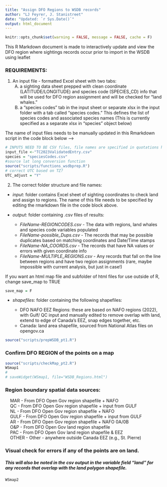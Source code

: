 ```yaml
---
title: "Assign DFO Regions to WSDB records"
author: "LJ Feyrer, J. Stanistreet"
date: "Updated: `r Sys.Date()`"
output: html_document
---
```


```r
knitr::opts_chunk$set(warning = FALSE, message = FALSE, cache = F)
```

This R Markdown document is made to interactively update and view the DFO region where sightings records occur prior to import in the WSDB using leaflet 

### REQUIREMENTS:

1. An input file - formatted Excel sheet with two tabs:
    (A) a sighting data sheet prepped with clean coordinate (LATITUDE/LONGITUDE) and species code (SPECIES_CD) info that will be used for DFO region assignment and will be checked for "land whales."
    (B) a "species codes" tab in the input sheet or separate xlsx in the input folder with a tab called "species codes." This defines the list of species codes and associated species names  (This is currently specified as a separate xlsx in "species" object below)

The name of input files needs to be manually updated in this Rmarkdown script in the code block below --->

```r

# INPUTS NEED TO BE CSV files, file names are specified in quotations here:
input_file <-"TC2023ValidatedEntry.csv"
species = "speciesCodes.csv" 
#source lat long conversion function
source("scripts/functions_wsdbprep.R")
# correct UTC based on TZ?
UTC_adjust = "Y" 

```
2. The correct folder structure and file names:
  - *input*: folder contains Excel sheet of sighting coordinates to check land and assign to regions. The name of this file needs to be specified by editing the rmarkdown file in the code block above. 

  - *output*: folder containing .csv files of results: 
    - *FileName-REGIONCODES.csv* - The data with regions, land whales and species code variables populated
    - *FileName-possible_Dups.csv* - The records that may be possible duplicates based on matching coordinates and Date/Time stamps
    - *FileName-NA_COORDS.csv* - The records that have NA values or errors with given coordinate info   
    - *FileName-MULTIPLE_REGIONS.csv* - Any records that fall on the line between regions and have two region assignments (rare, maybe impossible with current analysis, but just in case!)
    
If you want an html map file and subfolder of html files for use outside of R, change save_map to TRUE
  
```r
save_map = F
```

  - *shapefiles*: folder containing the following shapefiles:
  
      - DFO NAFO EEZ Regions: these are based on NAFO regions (2022), with Gulf/ QC 
        input and manually edited to remove overlap with land, extend to edge of Canada's EEZ, snap edges together, etc.
      - Canada: land area shapefile, sourced from National Atlas files on opengov.ca

```r
source("scripts/prepWSDB_pt1.R")
```

### Confirm DFO REGION of the points on a map

```r
source("scripts/checkMap_pt2.R")
WSmap1
# 
# saveWidget(WSmap1, file="WSDB_Regions.html")

```

### Region boundary spatial data sources:

|     MAR - From DFO Open Gov region shapefile + NAFO 
|     QC - From DFO Open Gov region shapefile + input from GULF 
|     NL - From DFO Open Gov region shapefile + NAFO 
|     GULF - From DFO Open Gov region shapefile + input from GULF 
|     AR - From DFO Open Gov region shapefile + NAFO 0A/0B
|     O&P - From DFO Open Gov land region shapefile
|     PAC - From DFO Open Gov land region shapefile & EEZ
|     OTHER - Other - anywhere outside Canada EEZ (e.g., St. Pierre)


### Visual check for errors if any of the points are on land. 
##### This will also be noted in the csv output in the variable field "land" for any records that overlap with the land polygon shapefile.

```r
WSmap2
```

